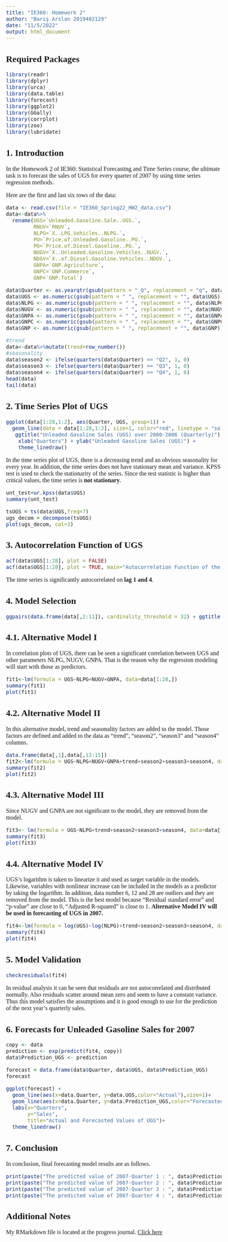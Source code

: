 ```yaml
---
title: "IE360: Homework 2"
author: "Barış Arslan 2019402129"
date: "11/5/2022"
output: html_document
---
```


<style type="text/css">
  title {
  font-style: bold}
  body{
  font-family: Times New Roman;
  font-size: 12pt;
}
</style>

## Required Packages
```r
library(readr)
library(dplyr)
library(urca)
library(data.table)
library(forecast)
library(ggplot2)
library(GGally)
library(corrplot)
library(zoo)
library(lubridate)
```

## 1. Introduction

In the Homework 2 of IE360: Statistical Forecasting and Time Series course, the ultimate task is to forecast the sales of UGS for every quarter of 2007 by using time series
regression methods.

Here are the first and last six rows of the data:
```r
data <- read.csv(file = "IE360_Spring22_HW2_data.csv")
data<-data%>%
  rename(UGS=`Unleaded.Gasoline.Sale..UGS.`,
         RNUV=`RNUV`,
         NLPG=`X..LPG.Vehicles..NLPG.`,
         PU=`Price.of.Unleaded.Gasoline..PU.`,
         PG=`Price.of.Diesel.Gasoline..PG.`,
         NUGV=`X..Unleaded.Gasoline.Vehicles..NUGV.`,
         NDGV=`X..of.Diesel.Gasoline.Vehicles..NDGV.`,
         GNPA=`GNP.Agriculture`,
         GNPC=`GNP.Commerce`,
         GNP=`GNP.Total`)

data$Quarter <- as.yearqtr(gsub(pattern = "_Q", replacement = "q", data$Quarter),format="%Yq%q")
data$UGS <- as.numeric(gsub(pattern = " ", replacement = "", data$UGS))
data$NLPG <- as.numeric(gsub(pattern = " ", replacement = "", data$NLPG))
data$NUGV <- as.numeric(gsub(pattern = " ", replacement = "", data$NUGV))
data$GNPA <- as.numeric(gsub(pattern = " ", replacement = "", data$GNPA))
data$GNPC <- as.numeric(gsub(pattern = " ", replacement = "", data$GNPC))
data$GNP <- as.numeric(gsub(pattern = " ", replacement = "", data$GNP))

#trend
data<-data%>%mutate(trend=row_number())
#seasonality
data$season2 <- ifelse(quarters(data$Quarter) == "Q2", 1, 0)
data$season3 <- ifelse(quarters(data$Quarter) == "Q3", 1, 0)
data$season4 <- ifelse(quarters(data$Quarter) == "Q4", 1, 0)
head(data)
tail(data)
```
   

## 2. Time Series Plot of UGS
```r
ggplot(data[1:28,1:2], aes(Quarter, UGS, group=1)) +
  geom_line(data = data[1:28,1:2], size=1, color="red", linetype = "solid") + geom_point(color="red", linetype = "solid") +
   ggtitle("Unleaded Gasoline Sales (UGS) over 2000-2006 (Quarterly)") +
    xlab("Quarters") + ylab("Unleaded Gasoline Sales (UGS)") +
    theme_linedraw()
```

In the time series plot of UGS, there is a decreasing trend and an obvious seasonality for every year. In addition, the time series does not have stationary mean and variance. 
KPSS test is used to check the stationarity of the series. Since the test statistic is higher than critical values, the time series is **not stationary**.


```r
unt_test=ur.kpss(data$UGS) 
summary(unt_test)

tsUGS = ts(data$UGS,freq=7)
ugs_decom = decompose(tsUGS)
plot(ugs_decom, col=3)
```



## 3. Autocorrelation Function of UGS
```r
acf(data$UGS[1:28], plot = FALSE)
acf(data$UGS[1:28], plot = TRUE, main="Autocorrelation Function of the Unleaded Gasoline Sales (UGS)")
```

The time series is significantly autocorrelated on **lag 1 and 4**. 


## 4. Model Selection

```r
ggpairs(data.frame(data[,2:11]), cardinality_threshold = 32) + ggtitle("Correlation Diagram")
```

## 4.1. Alternative Model I

In correlation plots of UGS, there can be seen a significant correlation between UGS and other parameters NLPG, NUGV, GNPA.
That is the reason why the regression modeling will start with those as predictors.

```r
fit1<-lm(formula = UGS~NLPG+NUGV+GNPA, data=data[1:28,])
summary(fit1)
plot(fit1)
```


## 4.2. Alternative Model II

In this alternative model, trend and seasonality factors are added to the model. 
Those factors are defined and added to the data as "trend", "season2", "season3" and "season4" columns.

```r
data.frame(data[,1],data[,12:15])
fit2<-lm(formula = UGS~NLPG+NUGV+GNPA+trend+season2+season3+season4, data=data[1:28,])
summary(fit2)
plot(fit2)
```

## 4.3. Alternative Model III
Since NUGV and GNPA are not significant to the model, they are removed from the model.

```r

fit3<- lm(formula = UGS~NLPG+trend+season2+season3+season4, data=data[1:28,])
summary(fit3)
plot(fit3)
```

## 4.4. Alternative Model IV
UGS’s logarithm is taken to linearize it and used as target variable in the models. Likewise, variables with nonlinear increase can be included in the models as a predictor by taking the logarithm. In addition, data number 6, 12 and 28 are outliers and they are removed from the model.
This is the best model because "Residual standard error" and "p-value" are close to 0, "Adjusted R-squared" is close to 1.
**Alternative Model IV will be used in forecasting of UGS in 2007.**

```r
fit4<-lm(formula = log(UGS)~log(NLPG)+trend+season2+season3+season4, data=data[(1:28)!=6 & (1:28)!=12 & (1:28)!=28,])
summary(fit4)
plot(fit4)
```


## 5. Model Validation
```r
checkresiduals(fit4)
```
In residual analysis it can be seen that residuals are not autocorrelated and distributed normally. Also residuals scatter around mean zero and seem to have a constant variance. Thus this model satisfies the assumptions and it is good enough to use for the prediction of the next year's quarterly sales.



## 6. Forecasts for Unleaded Gasoline Sales for 2007
```r
copy <- data
prediction <- exp(predict(fit4, copy))
data$Prediction_UGS <- prediction

forecast = data.frame(data$Quarter, data$UGS, data$Prediction_UGS)
forecast

ggplot(forecast) +
  geom_line(aes(x=data.Quarter, y=data.UGS,color="Actual"),size=1)+
  geom_line(aes(x=data.Quarter, y=data.Prediction_UGS,color="Forecasted"),size=1)+
  labs(x="Quarters",
       y="Sales",
       title="Actual and Forecasted Values of UGS")+
  theme_linedraw()

```

## 7. Conclusion

In conclusion, final forecasting model results are as follows.
```r
print(paste("The predicted value of 2007-Quarter 1 : ", data$Prediction_UGS[29]))
print(paste("The predicted value of 2007-Quarter 2 : ", data$Prediction_UGS[30]))
print(paste("The predicted value of 2007-Quarter 3 : ", data$Prediction_UGS[31]))
print(paste("The predicted value of 2007-Quarter 4 : ", data$Prediction_UGS[32]))
```

## Additional Notes
My RMarkdown file is located at the progress journal. [Click here](https://bu-ie-360.github.io/spring22-BarisArslan/HW2/HW2_Baris_Arslan.Rmd)


